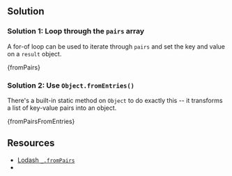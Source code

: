 

## Solution

### Solution 1: Loop through the `pairs` array

A for-of loop can be used to iterate through `pairs` and set the key and value on a `result` object.

<MDXCodeBlock>{fromPairs}</MDXCodeBlock>

### Solution 2: Use `Object.fromEntries()`

There's a built-in static method on `Object` to do exactly this -- it transforms a list of key-value pairs into an object.

<MDXCodeBlock>{fromPairsFromEntries}</MDXCodeBlock>

## Resources

- [Lodash `_.fromPairs`](https://lodash.com/docs/#fromPairs)
- [](https://developer.mozilla.org/en-US/docs/Web/JavaScript/Reference/Global_Objects/Object/fromEntries)
